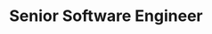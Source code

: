 ---
name: "Yahya Fakhroji"
bio: "rontend Developer passionate about crafting engaging web experiences and turning ideas into impactful solutions."
title: "Senior Software Engineer"
avatar: "../../assets/images/authors/yahya.png"
isTeam: true
team: "team"
position: "Engineering"
order: 8
social:
  github: "https://github.com/yahya-fakhroji"
  linkedin: "https://www.linkedin.com/in/yahya-fakhroji/"
--- 